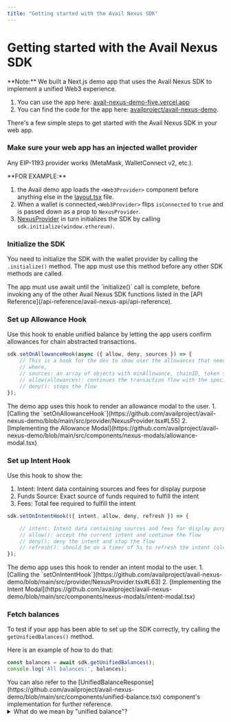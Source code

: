 ```yaml
---
title: "Getting started with the Avail Nexus SDK"
---
```



# Getting started with the Avail Nexus SDK

<Callout type="info">
**Note:** We built a Next.js demo app that uses the Avail Nexus SDK to implement a unified Web3 experience.

1. You can use the app here: [avail-nexus-demo-five.vercel.app](https://avail-nexus-demo-five.vercel.app/)
2. You can find the code for the app here: [availproject/avail-nexus-demo](https://github.com/availproject/avail-nexus-demo).
</Callout>


There's a few simple steps to get started with the Avail Nexus SDK in your web app.

<Steps>

### Make sure your web app has an injected wallet provider

Any EIP-1193 provider works (MetaMask, WalletConnect v2, etc.).

<Callout type="info">
**FOR EXAMPLE:**

1. the Avail demo app loads the `<Web3Provider>` component before anything else in the [layout.tsx](https://github.com/availproject/avail-nexus-demo/blob/main/src/app/layout.tsx#L33) file.
2. When a wallet is connected,`<Web3Provider>` flips `isConnected` to `true` and is passed down as a prop to `NexusProvider`.
3. [NexusProvider](https://github.com/availproject/avail-nexus-demo/blob/main/src/provider/NexusProvider.tsx) in turn initializes the SDK by calling `sdk.initialize(window.ethereum)`.
</Callout>

### Initialize the SDK

You need to initialize the SDK with the wallet provider by calling the `.initialize()` method.
The app must use this method before any other SDK methods are called.

<Callout>
The app must use await until the `initialize()` call is complete, before invoking any of the other Avail Nexus SDK functions
listed in the [API Reference](/api-reference/avail-nexus-api/api-reference).
</Callout>

### Set up Allowance Hook

Use this hook to enable unified balance by letting the app users confirm allowances for chain abstracted transactions.

```typescript showLineNumbers filename="Typescript"
sdk.setOnAllowanceHook(async ({ allow, deny, sources }) => {
    // This is a hook for the dev to show user the allowances that need to be setup for the current tx to happen
    // where,
    // sources: an array of objects with minAllowance, chainID, token symbol, etc.
    // allow(allowances): continues the transaction flow with the specified allowances; `allowances` is an array with the chosen allowance for each of the requirements (allowances.length === sources.length), either 'min', 'max', a bigint or a string
    // deny(): stops the flow
});
```

<Callout>
The demo app uses this hook to render an allowance modal to the user.
1. [Calling the `setOnAllowanceHook`](https://github.com/availproject/avail-nexus-demo/blob/main/src/provider/NexusProvider.tsx#L55)
2. [Implementing the Allowance Modal](https://github.com/availproject/avail-nexus-demo/blob/main/src/components/nexus-modals/allowance-modal.tsx)
</Callout>

### Set up Intent Hook

Use this hook to show the:

1. Intent: Intent data containing sources and fees for display purpose
2. Funds Source: Exact source of funds required to fulfill the intent
3. Fees: Total fee required to fulfill the intent

```typescript showLineNumbers filename="Typescript"
sdk.setOnIntentHook(({ intent, allow, deny, refresh }) => {

    // intent: Intent data containing sources and fees for display purpose
    // allow(): accept the current intent and continue the flow
    // deny(): deny the intent and stop the flow
    // refresh(): should be on a timer of 5s to refresh the intent (old intents might fail due to fee changes if not refreshed)
});
```

<Callout>
The demo app uses this hook to render an intent modal to the user.
1. [Calling the `setOnIntentHook`](https://github.com/availproject/avail-nexus-demo/blob/main/src/provider/NexusProvider.tsx#L63)
2. [Implementing the Intent Modal](https://github.com/availproject/avail-nexus-demo/blob/main/src/components/nexus-modals/intent-modal.tsx)
</Callout>

### Fetch balances

To test if your app has been able to set up the SDK correctly, try calling the `getUnifiedBalances()` method.

Here is an example of how to do that:

```typescript showLineNumbers filename="Typescript"
const balances = await sdk.getUnifiedBalances();
console.log('All balances:', balances);
```

<Callout>
You can also refer to the [UnifiedBalanceResponse](https://github.com/availproject/avail-nexus-demo/blob/main/src/components/unified-balance.tsx) 
component's implementation for further reference.
</Callout>

</Steps>

<details className="border p-3 rounded-md bg-[#EFF6FF]">
<summary>What do we mean by "unified balance"?</summary>

Unified balance shows all the liquidity in a user's EOA account across multiple chains in one view. It lets users transact seamlessly on any chain without needing bridges or pre-provisioning gas for token swaps. Chain abstraction handles all the complexity involved in a cross-chain transaction while enabling better UX through a single intent approval.

For instance, let us take the case where a user intends to spend 18 USDC on Scroll and does not have any balance on Scroll.

- Optimism: 0.1 ETH, O USDT, 0 USDC
- Arbitrum: 0 ETH, 12 USDT, 0 USDC
- Base: 0 ETH, 10 USDT, 0 USDC
- Scroll: 0 ETH, 0 USDT, 0 USDC

To spend 18 USDC on Scroll (destination chain) with the given liquidity fragmentation, it would typically require multiple clicks and steps for swapping or bridging different assets available on the source chains, so that user can convert the assets to the desired token balance on Scroll.

Through chain abstraction and ability to swap cross-chain, users have the convenience to view the consolidated token balance across supported tokens and chains. This simplifies the process of sending 18 USDC on Optimism, as users can sign the intent without the need for bridging, swapping, or considering the optimal routes.

The cross-chain swap enables users to:

- Spend assets on any destination chain without prior liquidity.
- Collate payable amount by combining multiple supported assets across source chains to address liquidity fragmentation.
</details>